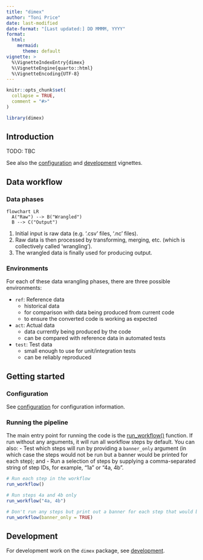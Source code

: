 ```yaml
---
title: "dimex"
author: "Toni Price"
date: last-modified
date-format: "[Last updated:] DD MMMM, YYYY"
format: 
  html:
    mermaid: 
      theme: default
vignette: >
  %\VignetteIndexEntry{dimex}
  %\VignetteEngine{quarto::html}
  %\VignetteEncoding{UTF-8}
---
```


```r
knitr::opts_chunk$set(
  collapse = TRUE,
  comment = "#>"
)
```

```r
library(dimex)
```

## Introduction

TODO: TBC

See also the [configuration](config.html) and [development](development.html)
vignettes.

## Data workflow

### Data phases

```mermaid
flowchart LR
  A("Raw") --> B("Wrangled")
  B --> C("Output")
```

1. Initial input is raw data (e.g. '.csv' files, '.nc' files).
2. Raw data is then processed by transforming, merging, etc. (which is
collectively called 'wrangling').
3. The wrangled data is finally used for producing output.

### Environments

For each of these data wrangling phases, there are three possible environments:

- `ref`: Reference data
  - historical data
  - for comparison with data being produced from current code
  - to ensure the converted code is working as expected

- `act`: Actual data
  - data currently being produced by the code
  - can be compared with reference data in automated tests

- `test`: Test data
  - small enough to use for unit/integration tests
  - can be reliably reproduced

## Getting started

### Configuration

See [configuration](config.html) for configuration information.

### Running the pipeline

The main entry point for running the code is the
<!-- TODO: Make sure this link is working once the doc site is being built -->
<!-- with pkgdown -->
[run_workflow()](/reference/run_workflow.html)
function.
If run without any arguments, it will run all workflow steps by default. You can
also:
- Test which steps will run by providing a `banner_only` argument (in which
case the steps would not be run but a banner would be printed for each step);
and
- Run a selection of steps by supplying a comma-separated string of step IDs,
for example, "1a" or "4a, 4b".

```r
# Run each step in the workflow
run_workflow()

# Run steps 4a and 4b only
run_workflow("4a, 4b")

# Don't run any steps but print out a banner for each step that would be run
run_workflow(banner_only = TRUE)
```

## Development

For development work on the `dimex` package, see
[development](development.html).
